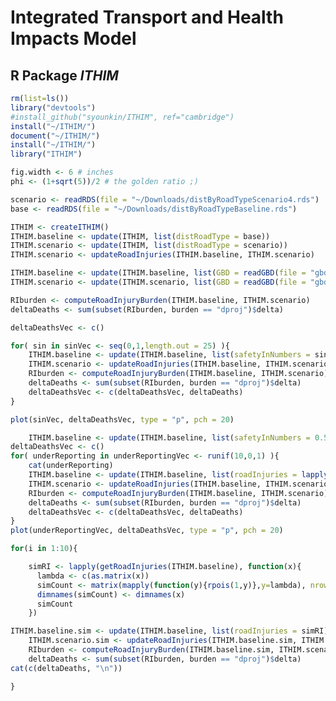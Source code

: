 # Integrated Transport and Health Impacts Model

## R Package _ITHIM_
<!-- This document will eventually serve as a compendium to the R package
_ITHIM_.  It will describe how to use the package to implement the
ITHIM model, as well as a detailed description of the model itself.

As a working document it will serve as a place for SGY to post
results, questions, interpreations, notes, etc.-->

```r
rm(list=ls())
library("devtools")
#install_github("syounkin/ITHIM", ref="cambridge")
install("~/ITHIM/")
document("~/ITHIM/")
install("~/ITHIM/")
library("ITHIM")
```

```r
fig.width <- 6 # inches
phi <- (1+sqrt(5))/2 # the golden ratio ;)
```

```r
scenario <- readRDS(file = "~/Downloads/distByRoadTypeScenario4.rds")
base <- readRDS(file = "~/Downloads/distByRoadTypeBaseline.rds")

ITHIM <- createITHIM()
ITHIM.baseline <- update(ITHIM, list(distRoadType = base))
ITHIM.scenario <- update(ITHIM, list(distRoadType = scenario))
ITHIM.scenario <- updateRoadInjuries(ITHIM.baseline, ITHIM.scenario)
```


```r
ITHIM.baseline <- update(ITHIM.baseline, list(GBD = readGBD(file = "gbdEngland.csv")))
ITHIM.scenario <- update(ITHIM.scenario, list(GBD = readGBD(file = "gbdEngland.csv")))
```

```r
RIburden <- computeRoadInjuryBurden(ITHIM.baseline, ITHIM.scenario)
deltaDeaths <- sum(subset(RIburden, burden == "dproj")$delta)
```

```r

deltaDeathsVec <- c()

for( sin in sinVec <- seq(0,1,length.out = 25) ){
    ITHIM.baseline <- update(ITHIM.baseline, list(safetyInNumbers = sin*matrix(1,nrow = 8, ncol = 2)))
    ITHIM.scenario <- updateRoadInjuries(ITHIM.baseline, ITHIM.scenario)
    RIburden <- computeRoadInjuryBurden(ITHIM.baseline, ITHIM.scenario)
    deltaDeaths <- sum(subset(RIburden, burden == "dproj")$delta)
    deltaDeathsVec <- c(deltaDeathsVec, deltaDeaths)
}

plot(sinVec, deltaDeathsVec, type = "p", pch = 20)

```
```r
    ITHIM.baseline <- update(ITHIM.baseline, list(safetyInNumbers = 0.5*matrix(1,nrow = 8, ncol = 2)))
deltaDeathsVec <- c()
for( underReporting in underReportingVec <- runif(10,0,1) ){
    cat(underReporting)
    ITHIM.baseline <- update(ITHIM.baseline, list(roadInjuries = lapply(getRoadInjuries(ITHIM.baseline), function(x) x/underReporting)))
    ITHIM.scenario <- updateRoadInjuries(ITHIM.baseline, ITHIM.scenario)
    RIburden <- computeRoadInjuryBurden(ITHIM.baseline, ITHIM.scenario)
    deltaDeaths <- sum(subset(RIburden, burden == "dproj")$delta)
    deltaDeathsVec <- c(deltaDeathsVec, deltaDeaths)
}
plot(underReportingVec, deltaDeathsVec, type = "p", pch = 20)
```

```r

for(i in 1:10){

    simRI <- lapply(getRoadInjuries(ITHIM.baseline), function(x){
      lambda <- c(as.matrix(x))
      simCount <- matrix(mapply(function(y){rpois(1,y)},y=lambda), nrow = nrow(x), ncol = ncol(x))
      dimnames(simCount) <- dimnames(x)
      simCount
    })

ITHIM.baseline.sim <- update(ITHIM.baseline, list(roadInjuries = simRI))
    ITHIM.scenario.sim <- updateRoadInjuries(ITHIM.baseline.sim, ITHIM.scenario)
    RIburden <- computeRoadInjuryBurden(ITHIM.baseline.sim, ITHIM.scenario.sim)
    deltaDeaths <- sum(subset(RIburden, burden == "dproj")$delta)
cat(c(deltaDeaths, "\n"))

}

```
